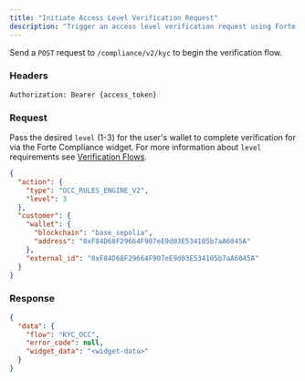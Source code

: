 ```yaml
---
title: "Initiate Access Level Verification Request"
description: "Trigger an access level verification request using Forte’s Compliance widget."
---
```


Send a `POST` request to `/compliance/v2/kyc` to begin the verification flow.

### Headers

```
Authorization: Bearer {access_token}
```

### Request

Pass the desired `level` (1-3) for the user's wallet to complete verification for via the Forte Compliance widget. For more information about `level` requirements see [Verification Flows](./access_levels_flows).

```json
{
  "action": {
    "type": "OCC_RULES_ENGINE_V2",
    "level": 3
  },
  "customer": {
    "wallet": {
      "blockchain": "base_sepolia",
      "address": "0xF84D68F29664F907eE9d03E534105b7aA6045A"
    },
    "external_id": "0xF84D68F29664F907eE9d03E534105b7aA6045A"
  }
}
```

### Response

```json
{
  "data": {
    "flow": "KYC_OCC",
    "error_code": null,
    "widget_data": "<widget-data>"
  }
}
```